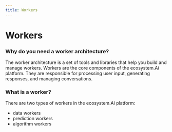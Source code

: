 ```yaml
---
title: Workers
---
```



# Workers

### Why do you need a worker architecture?

The worker architecture is a set of tools and libraries that help you build and manage workers. Workers are the core components of the ecosystem.Ai platform. They are responsible for processing user input, generating responses, and managing conversations.

### What is a worker?

There are two types of workers in the ecosystem.Ai platform:
- data workers
- prediction workers
- algorithm workers

